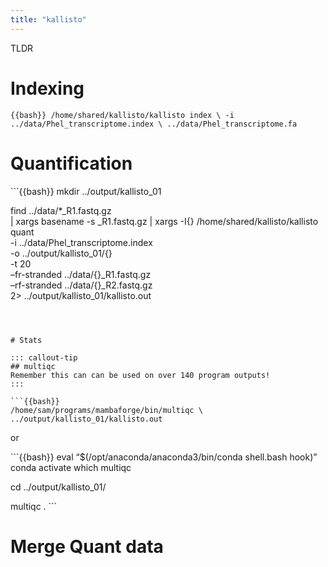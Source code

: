 ```yaml
---
title: "kallisto"
---
```


TLDR

# Indexing

```{{bash}}
/home/shared/kallisto/kallisto index \
-i ../data/Phel_transcriptome.index \
../data/Phel_transcriptome.fa
```

# Quantification

```{{bash}}
mkdir ../output/kallisto_01

find ../data/*_R1.fastq.gz \
| xargs basename -s _R1.fastq.gz | xargs -I{} /home/shared/kallisto/kallisto quant \
-i ../data/Phel_transcriptome.index \
-o ../output/kallisto_01/{} \
-t 20 \
--fr-stranded ../data/{}_R1.fastq.gz \
--rf-stranded ../data/{}_R2.fastq.gz \
2> ../output/kallisto_01/kallisto.out
```



# Stats

::: callout-tip
## multiqc
Remember this can can be used on over 140 program outputs!
:::

```{{bash}}
/home/sam/programs/mambaforge/bin/multiqc \
../output/kallisto_01/kallisto.out
```

or

```{{bash}}
eval "$(/opt/anaconda/anaconda3/bin/conda shell.bash hook)"
conda activate
which multiqc

cd ../output/kallisto_01/

multiqc .
```

# Merge Quant data


